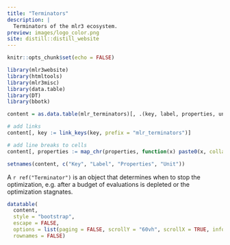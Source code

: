 ```yaml
---
title: "Terminators"
description: |
  Terminators of the mlr3 ecosystem.
preview: images/logo_color.png
site: distill::distill_website
---
```


```r
knitr::opts_chunk$set(echo = FALSE)

library(mlr3website)
library(htmltools)
library(mlr3misc)
library(data.table)
library(DT)
library(bbotk)

content = as.data.table(mlr_terminators)[, .(key, label, properties, unit)]

# add links
content[, key := link_keys(key, prefix = "mlr_terminators")]

# add line breaks to cells
content[, properties := map_chr(properties, function(x) paste0(x, collapse = "<br/>"))]

setnames(content, c("Key", "Label", "Properties", "Unit"))
```

A `r ref("Terminator")` is an object that determines when to stop the optimization, e.g. after a budget of evaluations is depleted or the optimization stagnates.


```r
datatable(
  content,
  style = "bootstrap",
  escape = FALSE,
  options = list(paging = FALSE, scrollY = "60vh", scrollX = TRUE, info = FALSE),
  rownames = FALSE)
```
